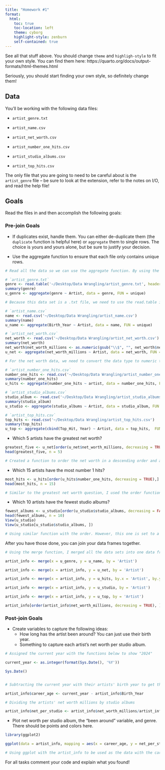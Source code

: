 ```yaml
---
title: "Homework #1"
format:
  html:
    toc: true
    toc-location: left
    theme: cyborg
    highlight-style: zenburn
    self-contained: true
---
```


See all that stuff above. You should change `theme` and `highligh-style` to fit your own style. You can find them here: https://quarto.org/docs/output-formats/html-themes.html

Seriously, you should start finding your own style, so definitely change them!

## Data

You'll be working with the following data files:

-   `artist_genre.txt`

-   `artist_name.csv`

-   `artist_net_worth.csv`

-   `artist_number_one_hits.csv`

-   `artist_studio_albums.csv`

-   `artist_top_hits.csv`

The only file that you are going to need to be careful about is the `artist_genre` file -- be sure to look at the extension, refer to the notes on I/O, and read the help file!

## Goals

Read the files in and then accomplish the following goals:

### Pre-join Goals

-   If duplicates exist, handle them. You can either de-duplicate them (the `duplicate` function is helpful here) or `aggregate` them to single rows. The choice is yours and yours alone, but be sure to justify your decision.

-   Use the aggregate function to ensure that each file only contains unique rows.

```r
# Read all the data so we can use the aggregate function. By using the aggregate function and the unique function, we're able to ensure that each file only contains unique rows. 

# `artist_genre.txt` 
genre <- read.table('~/Desktop/Data Wrangling/artist_genre.txt', header = T)
summary(genre)
u_genre <- aggregate(genre ~ Artist, data = genre, FUN = unique)

# Because this data set is a .txt file, we need to use the read.table instead of read.csv. 

# `artist_name.csv`
name <- read.csv('~/Desktop/Data Wrangling/artist_name.csv')
summary(name)
u_name <- aggregate(Birth_Year ~ Artist, data = name, FUN = unique)

# `artist_net_worth.csv`
net_worth <- read.csv('~/Desktop/Data Wrangling/artist_net_worth.csv')
summary(net_worth)
net_worth$net_worth_millions <- as.numeric(gsub("\\$", "", net_worth$net_worth_millions))
u_net <- aggregate(net_worth_millions ~ Artist, data = net_worth, FUN = unique)

# For the net worth data, we need to convert the data type to numeric to represent the money value. There is also a "$" in of the row that could mess up how R use read the table. We use the gsub function to globally remove any "\\$" with an empty quotation. 

# `artist_number_one_hits.csv`
number_one_hits <- read.csv('~/Desktop/Data Wrangling/artist_number_one_hits.csv')
summary(number_one_hits)
u_hits <- aggregate(number_one_hits ~ artist, data = number_one_hits, FUN = unique)

# `artist_studio_albums.csv`
studio_album <- read.csv('~/Desktop/Data Wrangling/artist_studio_albums.csv')
summary(studio_album)
u_studio <- aggregate(studio_albums ~ Artist, data = studio_album, FUN = unique)

# `artist_top_hits.csv`
top_hits <- read.csv('~/Desktop/Data Wrangling/artist_top_hits.csv')
summary(top_hits)
u_top <- aggregate(cbind(Top_Hit, Year) ~ Artist, data = top_hits,  FUN = unique)

```

-   Which 5 artists have the greatest net worth?

```r
greatest_five <- u_net[order(u_net$net_worth_millions, decreasing = TRUE),]
head(greatest_five, n = 5)

# Created a function to order the net worth in a descending order and assigned it to greatest_five. Using the head function and setting n = 5 shows the five artists with the greatest net worth. 

```

-   Which 15 artists have the most number 1 hits?

```r
most_hits <- u_hits[order(u_hits$number_one_hits, decreasing = TRUE),]
head(most_hits, n = 15)

# Similar to the greatest net worth question, I used the order function to set the hit in the descending order to show the artists with the highest number 1 hits. The head fuction and the n being set to 15 shows the 15 artists with the most number 1 hits. 

```

-   Which 10 artists have the fewest studio albums?

```r
fewest_albums <- u_studio[order(u_studio$studio_albums, decreasing = FALSE),]
head(fewest_albums, n = 10)
View(u_studio)
View(u_studio[u_studio$studio_albums, ])

# Using similar function with the order. However, this one is set to a ascending order. Using the head function and setting n = 10, we can see the artists with the fewest studio albums. 

```

After you have those done, you can join your data frames together.

```r

# Using the merge function, I merged all the data sets into one data frame so I can manipulate it in future questions. 

artist_info <- merge(x = u_genre, y = u_name, by = 'Artist')

artist_info <- merge(x = artist_info, y = u_net, by = 'Artist')

artist_info <- merge(x = artist_info, y = u_hits, by.x = 'Artist', by.y = 'artist')

artist_info <- merge(x = artist_info, y = u_studio, by = 'Artist')

artist_info <- merge(x = artist_info, y = u_top, by = 'Artist')

artist_info[order(artist_info$net_worth_millions, decreasing = TRUE), ]


```


### Post-join Goals

-   Create variables to capture the following ideas:
    -   How long has the artist been around? You can just use their birth year.
    -   Something to capture each artist's net worth per studio album.
    
```r

# Assigned the current year with the functions below to show "2024"

current_year <- as.integer(format(Sys.Date(), '%Y'))

Sys.Date()


# Subtracting the current year with their artists' birth year to get the age of the artists. 

artist_info$career_age <- current_year - artist_info$Birth_Year

# Dividing the artists' net worth millions by studio albums 

artist_info$net_per_studio <- artist_info$net_worth_millions/artist_info$studio_albums


```

-   Plot net worth per studio album, the "been around" variable, and genre. There should be points and colors here.

```r
library(ggplot2)

ggplot(data = artist_info, mapping = aes(x = career_age, y = net_per_studio, color = genre)) + geom_point() + theme_minimal() + labs(x = "Been Around", y = "Avg Revenue Per Album", color = "Genre")

# Using ggplot with the artist_info to be used as the data with the career age as the x axis, the net worth per studio as the y axis, and genre as the color. We used geom_point to create a scatter plot and the labs function to rename the axis and the legend. 

```



For all tasks comment your code and explain what you found!







